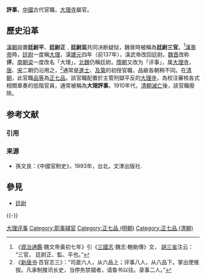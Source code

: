 '''評事'''，[[中國|中國]]古代官職，[[大理寺|大理寺]]屬官。

==歷史沿革==
[[漢朝|漢朝]]設置'''廷尉平'''、'''廷尉正'''﹑'''廷尉监'''共同决断疑狱，魏晉時被稱為'''廷尉三官'''。<ref>《[[資治通鑑|資治通鑑]]·魏文帝黃初七年》引《[[三國志|三國志]]·魏志·鮑勛傳》文， [[胡三省|胡三省]]注云： “三官， 廷尉正、監、平也。”</ref>[[漢景帝|漢景帝]]時，[[廷尉|廷尉]]一度稱[[大理|大理]]，漢[[建元_(西汉)|建元]]四年（前137年），漢武帝改回廷尉。[[魏晋|魏晋]]改称'''评'''。[[南朝梁|南朝梁]]一度改名「大理」，[[北魏|北魏]]仍稱廷尉。[[隋朝|隋朝]]又改为「评事」，属[[大理寺|大理寺]]，[[唐朝|唐]]、[[宋朝|宋]]二朝仍沿用之，<ref>《[[新唐书|新唐书]]·百官志三》：“司直六人，从六品上；评事八人，从八品下。掌出使推按。凡承制推讯长史，当停务禁锢者，请鱼书以往。录事二人。”</ref>通常是[[進士|進士]]、[[及第|及第]]的初授官職，品級各朝稍不同。在[[清朝|清朝]]，此官職[[品等|品等]]為[[正七品|正七品]]。該官職配置於主管刑獄平反的[[大理寺|大理寺]]，為校注審核各式相關章奏的低階官員，通常被稱為'''大理評事'''。1910年代，[[清朝滅亡|清朝滅亡]]後，該官職廢除。

== 参考文献 ==
=== 引用 ===
{{Reflist}}

=== 来源 ===
{{ReflistH}}
* 孫文良：《中國官制史》，1993年，台北，文津出版社.
{{ReflistF}}

==參見==
*[[廷尉|廷尉]]
{{-}}
{{明朝中央官制}}

[[Category:大理评事|]]
[[Category:职事辅官|Category:职事辅官]]
[[Category:正七品_(明朝)|Category:正七品 (明朝)]]
[[Category:正七品_(清朝)|Category:正七品 (清朝)]]